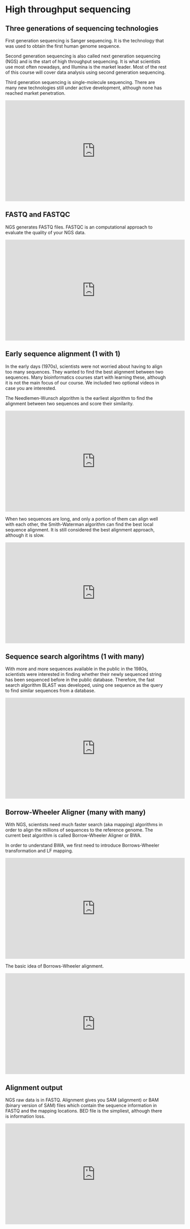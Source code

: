 # High throughput sequencing {#ngs}

## Three generations of sequencing technologies

First generation sequencing is Sanger sequencing. It is the technology that was used to obtain the first human genome sequence.  

Second generation sequencing is also called next generation sequencing (NGS) and is the start of high throughput sequencing. It is what scientists use most often nowadays, and Illumina is the market leader. Most of the rest of this course will cover data analysis using second generation sequencing. 

Third generation sequencing is single-molecule sequencing. There are many new technologies still under active development, although none has reached market penetration. 

<iframe width="560" height="315" src="https://www.youtube.com/embed/fVExBR1x4QU" frameborder="0" allow="accelerometer; autoplay; clipboard-write; encrypted-media; gyroscope; picture-in-picture" allowfullscreen></iframe>

## FASTQ and FASTQC

NGS generates FASTQ files. FASTQC is an computational approach to evaluate the quality of your NGS data. 

<iframe width="560" height="315" src="https://www.youtube.com/embed/T2QAGtuvq8I" frameborder="0" allow="accelerometer; autoplay; clipboard-write; encrypted-media; gyroscope; picture-in-picture" allowfullscreen></iframe>

## Early sequence alignment (1 with 1)

In the early days (1970s), scientists were not worried about having to align too many sequences. They wanted to find the best alignment between two sequences. Many bioinformatics courses start with learning these, although it is not the main focus of our course. We included two optional videos in case you are interested.

The Needlemen-Wunsch algorithm is the earliest algorithm to find the alignment between two sequences and score their similarity. 

<iframe width="560" height="315" src="https://www.youtube.com/embed/ipp-pNRIp4g" frameborder="0" allow="accelerometer; autoplay; clipboard-write; encrypted-media; gyroscope; picture-in-picture" allowfullscreen></iframe>

When two sequences are long, and only a portion of them can align well with each other, the Smith-Waterman algorithm can find the best local sequence alignment. It is still considered the best alignment approach, although it is slow.

<iframe width="560" height="315" src="https://www.youtube.com/embed/lu9ScxSejSE" frameborder="0" allow="accelerometer; autoplay; clipboard-write; encrypted-media; gyroscope; picture-in-picture" allowfullscreen></iframe>

## Sequence search algorihtms (1 with many)

With more and more sequences available in the public in the 1980s, scientists were interested in finding whether their newly sequenced string has been sequenced before in the public database. Therefore, the fast search algorithm BLAST was developed, using one sequence as the query to find similar sequences from a database. 

<iframe width="560" height="315" src="https://www.youtube.com/embed/Ge00nXqIlow" frameborder="0" allow="accelerometer; autoplay; clipboard-write; encrypted-media; gyroscope; picture-in-picture" allowfullscreen></iframe>

## Borrow-Wheeler Aligner (many with many)

With NGS, scientists need much faster search (aka mapping) algorithms in order to align the millions of sequences to the reference genome. The current best algorithm is called Borrow-Wheeler Aligner or BWA. 

In order to understand BWA, we first need to introduce Borrows-Wheeler transformation and LF mapping.

<iframe width="560" height="315" src="https://www.youtube.com/embed/gqM3j2IRQH4" frameborder="0" allow="accelerometer; autoplay; clipboard-write; encrypted-media; gyroscope; picture-in-picture" allowfullscreen></iframe>

The basic idea of Borrows-Wheeler alignment. 

<iframe width="560" height="315" src="https://www.youtube.com/embed/RXjc4wDV9BE" frameborder="0" allow="accelerometer; autoplay; clipboard-write; encrypted-media; gyroscope; picture-in-picture" allowfullscreen></iframe>

## Alignment output

NGS raw data is in FASTQ. Alignment gives you SAM (alignment) or BAM (binary version of SAM) files which contain the sequence information in FASTQ and the mapping locations. BED file is the simpliest, although there is information loss. 

<iframe width="560" height="315" src="https://www.youtube.com/embed/nZG6t_NobFQ" frameborder="0" allow="accelerometer; autoplay; clipboard-write; encrypted-media; gyroscope; picture-in-picture" allowfullscreen></iframe>

